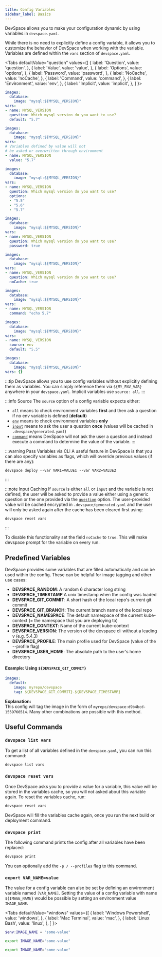 ```yaml
---
title: Config Variables
sidebar_label: Basics
---
```



DevSpace allows you to make your configuration dynamic by using variables in `devspace.yaml`.

While there is no need to explicitly define a config variable, it allows you to customize the behavior of DevSpace when working with the variable. Variables are defined within the `vars` section of `devspace.yaml`.

<Tabs
  defaultValue="question"
  values={[
    { label: 'Question', value: 'question', }, 
    { label: 'Value', value: 'value', },
    { label: 'Options', value: 'options', },
    { label: 'Password', value: 'password', }, 
    { label: 'NoCache', value: 'noCache', }, 
    { label: 'Command', value: 'command', },
    { label: 'Environment', value: 'env', },
    { label: 'Implicit', value: 'implicit', },
  ]
}>
<TabItem value="question">

```yaml {3,5-7}
images:
  database:
    image: "mysql:${MYSQL_VERSION}"
vars:
- name: MYSQL_VERSION
  question: Which mysql version do you want to use?
  default: "5.7"
```

</TabItem>
<TabItem value="value">

```yaml {3,5-8}
images: 
  database:
    image: "mysql:${MYSQL_VERSION}"
vars:
# Variables defined by value will not 
# be asked or overwritten through environment
- name: MYSQL_VERSION
  value: "5.7"
```

</TabItem>
<TabItem value="options">

```yaml {3,5-10}
images:
  database:
    image: "mysql:${MYSQL_VERSION}"
vars:
- name: MYSQL_VERSION
  question: Which mysql version do you want to use?
  options:
  - "5.5"
  - "5.6"
  - "5.7"
```

</TabItem>
<TabItem value="password">

```yaml {3,5-7}
images:
  database:
    image: "mysql:${MYSQL_VERSION}"
vars:
- name: MYSQL_VERSION
  question: Which mysql version do you want to use?
  password: true
```

</TabItem>

<TabItem value="noCache">

```yaml {3,5-6}
images:
  database:
    image: "mysql:${MYSQL_VERSION}"
vars:
- name: MYSQL_VERSION
  question: Which mysql version do you want to use?
  noCache: true
```

</TabItem>
<TabItem value="command">

```yaml {3,5-6}
images:
  database:
    image: "mysql:${MYSQL_VERSION}"
vars:
- name: MYSQL_VERSION
  command: "echo 5.7"
```

</TabItem>
<TabItem value="env">

```yaml {3,5-7}
images:
  database:
    image: "mysql:${MYSQL_VERSION}"
vars:
- name: MYSQL_VERSION
  source: env
  default: "5.5"
```

</TabItem>
<TabItem value="implicit">

```yaml {3}
images:
  database:
    image: "mysql:${MYSQL_VERSION}"
vars: {}
```

:::tip
DevSpace allows you to use config variables without explicitly defining them as variables. You can simply reference them via `${MY_ENV_VAR}` anywhere in your `devspace.yaml`. Implicit variables use `source: all`.
:::

</TabItem>
</Tabs>

:::info Source
The `source` option of a config variable expects either:
- `all` means to check environment variables **first** and then ask a question if no env variable is defined (**default**)
- [`env`](../../configuration/variables/source-env.mdx) means to check environment variables **only**
- [`input`](../../configuration/variables/source-input.mdx) means to ask the user a question **once** (values will be cached in `.devspace/generated.yaml`)
- [`command`](../../configuration/variables/source-command.mdx) means DevSpace will not ask the user a question and instead execute a command to determine the value of the variable.
:::

:::warning Pass Variables via CLI
A useful feature in DevSpace is that you can also specify variables as flags, which will override previous values (if there are any):
```
devspace deploy --var VAR1=VALUE1 --var VAR2=VALUE2
```
:::

:::note Input Caching
If `source` is either `all` or `input` and the variable is not defined, the user will be asked to provide a value either using a generic question or the one provided via the [`question`](../../configuration/variables/source-input.mdx#question) option. The user-provided value will be cached encrypted in `.devspace/generated.yaml` and the user will only be asked again after the cache has been cleared first using:
```bash
devspace reset vars
```
:::

To disable this functionality set the field `noCache` to `true`. This will make devspace prompt for the variable on every run.

## Predefined Variables
DevSpace provides some variables that are filled automatically and can be used within the config. These can be helpful for image tagging and other use cases:

- **DEVSPACE_RANDOM**: A random 6 character long string
- **DEVSPACE_TIMESTAMP** A unix timestamp when the config was loaded
- **DEVSPACE_GIT_COMMIT**: A short hash of the local repo's current git commit
- **DEVSPACE_GIT_BRANCH**: The current branch name of the local repo
- **DEVSPACE_NAMESPACE**: The default namespace of the current kube-context (= the namespace that you are deploying to)
- **DEVSPACE_CONTEXT**: Name of the current kube-context
- **DEVSPACE_VERSION**: The version of the devspace cli without a leading v (e.g. 5.4.3)
- **DEVSPACE_PROFILE**: The main profile used for DevSpace (value of the --profile flag)
- **DEVSPACE_USER_HOME**: The absolute path to the user's home directory

#### Example: Using `${DEVSPACE_GIT_COMMIT}`
```yaml
images:
  default:
    image: myrepo/devspace
    tag: ${DEVSPACE_GIT_COMMIT}-${DEVSPACE_TIMESTAMP}
```
**Explanation:**  
This config will tag the image in the form of `myrepo/devspace:d9b4bcd-1559766514`. Many other combinations are possible with this method.



## Useful Commands

### `devspace list vars`
To get a list of all variables defined in the `devspace.yaml`, you can run this command:
```bash
devspace list vars
```

### `devspace reset vars`
Once DevSpace asks you to provide a value for a variable, this value will be stored in the variables cache, so you will not asked about this variable again. To reset the variables cache, run:
```bash
devspace reset vars
```

DevSpace will fill the variables cache again, once you run the next build or deployment command.

### `devspace print`
The following command prints the config after all variables have been replaced:
```bash
devspace print
```
You can optionally add the `-p / --profiles` flag to this command.

### `export VAR_NAME=value`
The value for a config variable can also be set by defining an environment variable named `[VAR_NAME]`. Setting the value of a config variable with name `${IMAGE_NAME}` would be possible by setting an environment value `IMAGE_NAME`.


<Tabs
  defaultValue="windows"
  values={[
    { label: 'Windows Powershell', value: 'windows', },
    { label: 'Mac Terminal', value: 'mac', },
    { label: 'Linux Bash', value: 'linux', },
  ]
}>
<TabItem value="windows">

```powershell
$env:IMAGE_NAME = "some-value"
```

</TabItem>
<TabItem value="mac">

```bash
export IMAGE_NAME="some-value"
```

</TabItem>
<TabItem value="linux">

```bash
export IMAGE_NAME="some-value"
```

</TabItem>
</Tabs>
